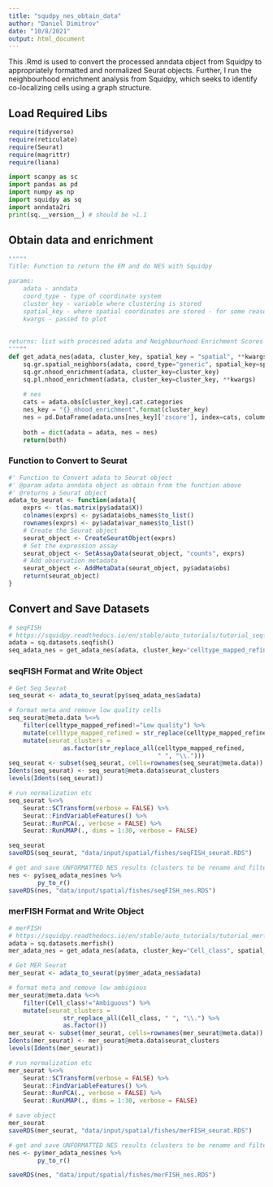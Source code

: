 ```yaml
---
title: "squdpy_nes_obtain_data"
author: "Daniel Dimitrov"
date: "10/8/2021"
output: html_document
---
```


This .Rmd is used to convert the processed anndata object from Squidpy to
appropriately formatted and normalized Seurat objects.
Further, I run the neighbourhood enrichment analysis from Squidpy, which seeks
to identify co-localizing cells using a graph structure.

## Load Required Libs
```r
require(tidyverse)
require(reticulate)
require(Seurat)
require(magrittr)
require(liana)
```

```python
import scanpy as sc
import pandas as pd
import numpy as np
import squidpy as sq
import anndata2ri
print(sq.__version__) # should be >1.1
```


## Obtain data and enrichment
```python
"""""
Title: Function to return the EM and do NES with Squidpy

params:
    adata - anndata
    coord_type - type of coordinate system
    cluster_key - variable where clustering is stored
    spatial_key - where spatial coordinates are stored - for some reason relevant for neighbourhood analysis
    kwargs - passed to plot
    
    
returns: list with processed adata and Neighbourhood Enrichment Scores (NES)
"""""
def get_adata_nes(adata, cluster_key, spatial_key = "spatial", **kwargs):
    sq.gr.spatial_neighbors(adata, coord_type="generic", spatial_key=spatial_key)
    sq.gr.nhood_enrichment(adata, cluster_key=cluster_key)
    sq.pl.nhood_enrichment(adata, cluster_key=cluster_key, **kwargs)
    
    # nes
    cats = adata.obs[cluster_key].cat.categories
    nes_key = "{}_nhood_enrichment".format(cluster_key)
    nes = pd.DataFrame(adata.uns[nes_key]['zscore'], index=cats, columns=cats)
    
    both = dict(adata = adata, nes = nes)
    return(both)
```

### Function to Convert to Seurat
```r
#' Function to Convert adata to Seurat object
#' @param adata anndata object as obtain from the function above
#' @returns a Seurat object
adata_to_seurat <- function(adata){
    exprs <- t(as.matrix(py$adata$X))
    colnames(exprs) <- py$adata$obs_names$to_list()
    rownames(exprs) <- py$adata$var_names$to_list()
    # Create the Seurat object
    seurat_object <- CreateSeuratObject(exprs)
    # Set the expression assay
    seurat_object <- SetAssayData(seurat_object, "counts", exprs)
    # Add observation metadata
    seurat_object <- AddMetaData(seurat_object, py$adata$obs)
    return(seurat_object)
}
```

## Convert and Save Datasets
```python
# seqFISH
# https://squidpy.readthedocs.io/en/stable/auto_tutorials/tutorial_seqfish.html#sphx-glr-auto-tutorials-tutorial-seqfish-py
adata = sq.datasets.seqfish()
seq_adata_nes = get_adata_nes(adata, cluster_key="celltype_mapped_refined", method="ward")
```


### seqFISH Format and Write Object
```r
# Get Seq Seurat
seq_seurat <- adata_to_seurat(py$seq_adata_nes$adata)

# format meta and remove low quality cells
seq_seurat@meta.data %<>% 
    filter(celltype_mapped_refined!="Low quality") %>%
    mutate(celltype_mapped_refined = str_replace(celltype_mapped_refined, "/", " ")) %>%
    mutate(seurat_clusters = 
               as.factor(str_replace_all(celltype_mapped_refined,
                                         " ", "\\."))) 
seq_seurat <- subset(seq_seurat, cells=rownames(seq_seurat@meta.data))
Idents(seq_seurat) <- seq_seurat@meta.data$seurat_clusters
levels(Idents(seq_seurat))

# run normalization etc
seq_seurat %<>%
    Seurat::SCTransform(verbose = FALSE) %>%
    Seurat::FindVariableFeatures() %>%
    Seurat::RunPCA(., verbose = FALSE) %>%
    Seurat::RunUMAP(., dims = 1:30, verbose = FALSE)

seq_seurat
saveRDS(seq_seurat, "data/input/spatial/fishes/seqFISH_seurat.RDS")

# get and save UNFORMATTED NES results (clusters to be rename and filtered)
nes <- py$seq_adata_nes$nes %>%
        py_to_r()
saveRDS(nes, "data/input/spatial/fishes/seqFISH_nes.RDS")
```


### merFISH Format and Write Object
```python
# merFISH
# https://squidpy.readthedocs.io/en/stable/auto_tutorials/tutorial_merfish.html#sphx-glr-auto-tutorials-tutorial-merfish-py
adata = sq.datasets.merfish()
mer_adata_nes = get_adata_nes(adata, cluster_key="Cell_class", spatial_key="spatial3d", method="single", cmap="inferno", vmin=-50, vmax=100)
```

```r
# Get MER Seurat
mer_seurat <- adata_to_seurat(py$mer_adata_nes$adata)

# format meta and remove low ambigious
mer_seurat@meta.data %<>%
    filter(Cell_class!="Ambiguous") %>%
    mutate(seurat_clusters = 
               str_replace_all(Cell_class, " ", "\\.") %>%
               as.factor())
mer_seurat <- subset(mer_seurat, cells=rownames(mer_seurat@meta.data))
Idents(mer_seurat) <- mer_seurat@meta.data$seurat_clusters
levels(Idents(mer_seurat))

# run normalization etc
mer_seurat %<>% 
    Seurat::SCTransform(verbose = FALSE) %>%
    Seurat::FindVariableFeatures() %>%
    Seurat::RunPCA(., verbose = FALSE) %>%
    Seurat::RunUMAP(., dims = 1:30, verbose = FALSE) 

# save object
mer_seurat
saveRDS(mer_seurat, "data/input/spatial/fishes/merFISH_seurat.RDS")

# get and save UNFORMATTED NES results (clusters to be rename and filtered)
nes <- py$mer_adata_nes$nes %>%
        py_to_r() 

saveRDS(nes, "data/input/spatial/fishes/merFISH_nes.RDS")
```


